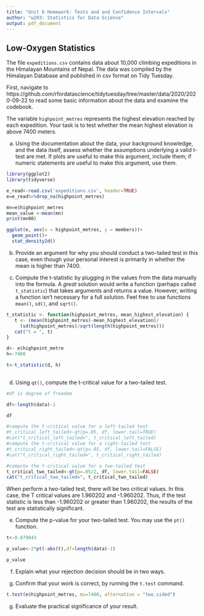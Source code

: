 ```yaml
---
title: "Unit 6 Homework: Tests and and Confidence Intervals"
author: "w203: Statistics for Data Science"
output: pdf_document
---
```


\newcommand{\E}{\text{E}}
\newcommand{\V}{\text{V}}
\newcommand{\R}{\mathbb{R}}
\newcommand{\Cov}{\mathbb{\text{Cov}}}




## Low-Oxygen Statistics

The file `expeditions.csv` contains data about 10,000 climbing expeditions in the Himalayan Mountains of Nepal.  The data was compiled by the Himalayan Database and published in csv format on Tidy Tuesday.

First, navigate to https://github.com/rfordatascience/tidytuesday/tree/master/data/2020/2020-09-22 to read some basic information about the data and examine the codebook.

The variable `highpoint_metres` represents the highest elevation reached by each expedition.  Your task is to test whether the mean highest elevation is above 7400 meters.

a. Using the documentation about the data, your background knowledge, and the data itself, assess whether the assumptions underlying a valid t-test are met. If plots are useful to make this argument, include them; if numeric statements are useful to make this argument, use them.  

```r

library(ggplot2)
library(tidyverse)

e_read<-read.csv('expeditions.csv', header=TRUE)
e=e_read%>%drop_na(highpoint_metres)

mn=e$highpoint_metres
mean_value <-mean(mn)
print(mn00)

ggplot(e, aes(x = highpoint_metres, y = members))+
  geom_point()+
  stat_density2d()

```




b. Provide an argument for why you should conduct a two-tailed test in this case, even though your personal interest is primarily in whether the mean is higher than 7400.

c. Compute the t-statistic by plugging in the values from the data manually into the formula. A _great_ solution would write a function (perhaps called `t_statistic`) that takes arguments and returns a value. However, writing a function isn't necessary for a full solution. Feel free to use functions `mean()`, `sd()`, and `sqrt()`.


```r
t_statistic <- function(highpoint_metres, mean_highest_elevation) {
   t <- (mean(highpoint_metres)-mean_highest_elevation)/
     (sd(highpoint_metres)/sqrt(length(highpoint_metres)))
   cat("t = ", t)
}

d<- e$highpoint_metre
h<-7400

t<-t_statistic(d, h)
 
```



d. Using `qt()`, compute the t-critical value for a two-tailed test.

```r
#df is degree of freedom

df<-length(data)-1

df

#compute the t-critical value for a left-tailed test
#t_critical_left_tailed<-qt(p=.05, df, lower.tail=TRUE)
#cat("t_critical_left_tailed=", t_critical_left_tailed)
#compute the t-critical value for a right-tailed test
#t_critical_right_tailed<-qt(p=.05, df, lower.tail=FALSE)
#cat("t_critical_right_tailed=", t_critical_right_tailed)

#compute the t-critical value for a two-tailed test
t_critical_two_tailed<-qt(p=.05/2, df, lower.tail=FALSE)
cat("t_critical_two_tailed=", t_critical_two_tailed)


```
When perform a two-tailed test, there will be two critical values. In this case, the T critical values are 1.960202 and -1.960202. Thus, if the test statistic is less than -1.960202 or greater than 1.960202, the results of the test are statistically significant.




e. Compute the p-value for your two-tailed test.  You may use the `pt()` function.

```r
t<-0.879043

p_value<-2*pt(-abs(t),df=length(data)-1)

p_value

```

f. Explain what your rejection decision should be in two ways.

f. Confirm that your work is correct, by running the `t.test` command.


```r


t.test(e$highpoint_metres, mu=7400, alternative = "two.sided") 
```

g. Evaluate the practical significance of your result.

